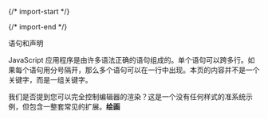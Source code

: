 
{/* import-start */}
  
{/* import-end */}
   
<STitle>
语句和声明
</STitle>

JavaScript 应用程序是由许多语法正确的语句组成的。单个语句可以跨多行。如果每个语句用分号隔开，那么多个语句可以在一行中出现。本页的内容并不是一个关键字，而是一组关键字。

我们是否提到您可以完全控制编辑器的渲染？这是一个没有任何样式的准系统示例，但包含一整套常见的扩展。**绘画**
